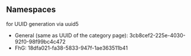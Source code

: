 == Namespaces ==
for UUID generation via uuid5

* General (same as UUID of the category page): 3cb8cef2-225e-4030-92f0-98f99bc4c472
* FhG: 18dfa021-fa38-5833-947f-1ae363511b41